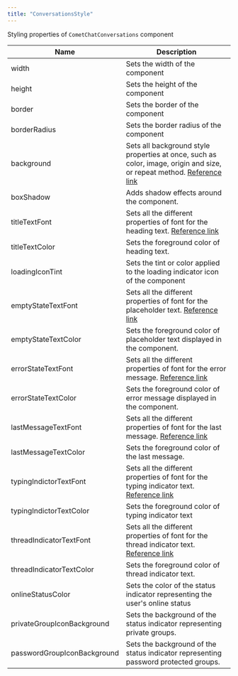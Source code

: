 ```yaml
---
title: "ConversationsStyle"
---
```


Styling properties of `CometChatConversations` component

| Name                        | Description                                                                                                                                                                          |
| --------------------------- | ------------------------------------------------------------------------------------------------------------------------------------------------------------------------------------ |
| width                       | Sets the width of the component                                                                                                                                                      |
| height                      | Sets the height of the component                                                                                                                                                     |
| border                      | Sets the border of the component                                                                                                                                                     |
| borderRadius                | Sets the border radius of the component                                                                                                                                              |
| background                  | Sets all background style properties at once, such as color, image, origin and size, or repeat method. [Reference link](https://developer.mozilla.org/en-US/docs/Web/CSS/background) |
| boxShadow                   | Adds shadow effects around the component.                                                                                                                                            |
| titleTextFont               | Sets all the different properties of font for the heading text. [Reference link](https://developer.mozilla.org/en-US/docs/Web/CSS/font)                                              |
| titleTextColor              | Sets the foreground color of heading text.                                                                                                                                           |
| loadingIconTint             | Sets the tint or color applied to the loading indicator icon of the component                                                                                                        |
| emptyStateTextFont          | Sets all the different properties of font for the placeholder text. [Reference link](https://developer.mozilla.org/en-US/docs/Web/CSS/font)                                          |
| emptyStateTextColor         | Sets the foreground color of placeholder text displayed in the component.                                                                                                            |
| errorStateTextFont          | Sets all the different properties of font for the error message. [Reference link](https://developer.mozilla.org/en-US/docs/Web/CSS/font)                                             |
| errorStateTextColor         | Sets the foreground color of error message displayed in the component.                                                                                                               |
| lastMessageTextFont         | Sets all the different properties of font for the last message. [Reference link](https://developer.mozilla.org/en-US/docs/Web/CSS/font)                                              |
| lastMessageTextColor        | Sets the foreground color of the last message.                                                                                                                                       |
| typingIndictorTextFont      | Sets all the different properties of font for the typing indicator text. [Reference link](https://developer.mozilla.org/en-US/docs/Web/CSS/font)                                     |
| typingIndictorTextColor     | Sets the foreground color of typing indicator text                                                                                                                                   |
| threadIndicatorTextFont     | Sets all the different properties of font for the thread indicator text. [Reference link](https://developer.mozilla.org/en-US/docs/Web/CSS/font)                                     |
| threadIndicatorTextColor    | Sets the foreground color of thread indicator text.                                                                                                                                  |
| onlineStatusColor           | Sets the color of the status indicator representing the user's online status                                                                                                         |
| privateGroupIconBackground  | Sets the background of the status indicator representing private groups.                                                                                                             |
| passwordGroupIconBackground | Sets the background of the status indicator representing password protected groups.                                                                                                  |
